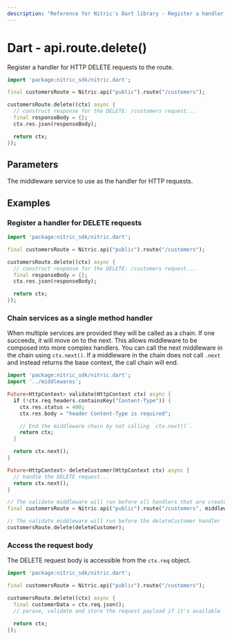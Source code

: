 ```yaml
---
description: "Reference for Nitric's Dart library - Register a handler for HTTP DELETE requests to the route."
---
```


# Dart - api.route.delete()

Register a handler for HTTP DELETE requests to the route.

```dart
import 'package:nitric_sdk/nitric.dart';

final customersRoute = Nitric.api("public").route("/customers");

customersRoute.delete((ctx) async {
  // construct response for the DELETE: /customers request...
  final responseBody = {};
  ctx.res.json(responseBody);

  return ctx;
});
```

## Parameters

<Properties>
  <Property name="handler" required type="HttpHandler">
    The middleware service to use as the handler for HTTP requests.
  </Property>
</Properties>

## Examples

### Register a handler for DELETE requests

```dart
import 'package:nitric_sdk/nitric.dart';

final customersRoute = Nitric.api("public").route("/customers");

customersRoute.delete((ctx) async {
  // construct response for the DELETE: /customers request...
  final responseBody = {};
  ctx.res.json(responseBody);

  return ctx;
});
```

### Chain services as a single method handler

When multiple services are provided they will be called as a chain. If one succeeds, it will move on to the next. This allows middleware to be composed into more complex handlers. You can call the next middleware in the chain using `ctx.next()`. If a middleware in the chain does not call `.next` and instead returns the base context, the call chain will end.

```dart
import 'package:nitric_sdk/nitric.dart';
import '../middlewares';

Future<HttpContext> validate(HttpContext ctx) async {
  if (!ctx.req.headers.containsKey("Content-Type")) {
    ctx.res.status = 400;
    ctx.res.body = "header Content-Type is required";

    // End the middleware chain by not calling `ctx.next()`.
    return ctx;
  }

  return ctx.next();
}

Future<HttpContext> deleteCustomer(HttpContext ctx) async {
  // handle the DELETE request...
  return ctx.next();
}

// The validate middleware will run before all handlers that are created using this route
final customersRoute = Nitric.api("public").route("/customers", middlewares: [validate]);

// The validate middleware will run before the deleteCustomer handler
customersRoute.delete(deleteCustomer);
```

### Access the request body

The DELETE request body is accessible from the `ctx.req` object.

```dart
import 'package:nitric_sdk/nitric.dart';

final customersRoute = Nitric.api("public").route("/customers");

customersRoute.delete((ctx) async {
  final customerData = ctx.req.json();
  // parase, validate and store the request payload if it's available

  return ctx;
});
```
